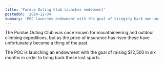 ```yaml
---
title: 'Purdue Outing Club launches endowment'
postedOn: '2024-12-04'
summary: 'POC launches endowment with the goal of bringing back non-university sanctioned sports.'
---
```


The Purdue Outing Club was once known for mountaineering and outdoor climbing expeditions, but as the price of insurance
has risen these have unfortunately become a thing of the past.

The POC is launching an endowment with the goal of raising $12,500 in six months in order to bring back these lost
sports.